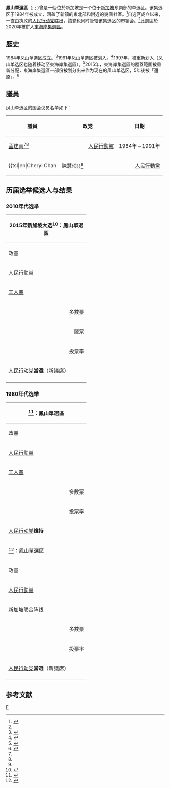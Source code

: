 {{Infobox constituency
|type=單
|name=鳳山單選區
|year=1984
|parl_name=[[新加坡國會|新加坡國會]]
|member=
|image=[[File:Fengshan_SMC_locator_map.svg|240px]]
|region={{SIN}}
|elects_howmany=1
|electorate=23,427
|party=
|local_council_label=市鎮會
|local_council=東海岸-鳳山<ref name="Meet Your Mps">{{cite web | title=East Coast-Fengshan Town Council | website=Meet Your Mps | url=http://www.ectc.org.sg/meet_your_mps.html | access-date=2018-08-20 | archive-url=https://web.archive.org/web/20180817035103/http://ectc.org.sg/meet_your_mps.html | archive-date=2018-08-17 | dead-url=yes }}</ref>
}}

'''鳳山單選區'''（{{lang-en|Fengshan Single Member Constituency}}; {{lang-ms|Kawasan Undi Perseorangan Fengshan}}; {{lang-ta|ஃபெங்ஷான் தனித் தொகுதி}})曾是一個位於新加坡是一个位于[[新加坡|新加坡]]东南部的单选区。该集选区于1984年被成立，涵盖了{{tsl|en| Bedok||勿洛}}新镇的東北部和附近的幾個社區。<ref name="Parliament Of Singapore">{{cite web | title=Constituency Boundaries Map | website=Parliament Of Singapore | url=https://www.parliament.gov.sg/mps/constituency-boundaries-map | access-date=2018-08-20 | archive-date=2018-08-20 | archive-url=https://web.archive.org/web/20180820202342/https://www.parliament.gov.sg/mps/constituency-boundaries-map | dead-url=no }}</ref>自选区成立以来，一直由执政的[[新加坡人民行动党|人民行动党]]胜出，該党也同时管辖该集选区的市镇会。<ref name="Meet Your Mps"/>此選區於2020年被併入[[東海岸集選區|東海岸集選區]]。

== 歷史 ==
1984年凤山单选区成立。<ref name="Singapore Elections">{{cite web | title=Singapore Parliamentary General Election 1984 > Fengshan | website=Singapore Elections | url=http://www.singapore-elections.com/general-election/1984/fengshan.html | access-date=2018-08-20 | archive-url=https://web.archive.org/web/20160513133409/http://singapore-elections.com/general-election/1984/fengshan.html | archive-date=2016-05-13 | dead-url=no }}</ref>1991年凤山单选区被划入{{tsl|en|Bedok Group Representation Constituency||勿洛集選區}}。<ref name="Singapore Elections1">{{cite web | title=Singapore Parliamentary General Election 1991 > Bedok GRC | website=Singapore Elections | url=http://www.singapore-elections.com/general-election/1991/bedok-grc.html | access-date=2018-08-20 | archive-url=https://web.archive.org/web/20160322130514/http://www.singapore-elections.com/general-election/1991/bedok-grc.html | archive-date=2016-03-22 | dead-url=no }}</ref>1997年，{{tsl|en|Bedok Group Representation Constituency||勿洛集選區}}被重新划入{{tsl|en|East Coast Group Representation Constituency||東海岸集選區}}（凤山单选区也随着移动至東海岸集選區）。<ref name="Singapore Elections12">{{cite web | title=Singapore Parliamentary General Election 1997 > East Coast GRC | website=Singapore Elections | url=http://www.singapore-elections.com/general-election/1997/east-coast-grc.html | access-date=2018-08-20 | archive-url=https://web.archive.org/web/20160322125140/http://www.singapore-elections.com/general-election/1997/east-coast-grc.html | archive-date=2016-03-22 | dead-url=no }}</ref>2015年，東海岸集選區的覆蓋範圍被重新分配，東海岸集選區一部份被划分出来作为现在的凤山单选区，5年後被「還原」。<ref name="Singapore Elections32">{{cite web | title=Singapore Parliamentary General Election 2015 > Fengshan | website=Singapore Elections | url=http://www.singapore-elections.com/general-election/2015/fengshan.html | access-date=2018-08-20 | archive-url=https://web.archive.org/web/20160322190909/http://www.singapore-elections.com/general-election/2015/fengshan.html | archive-date=2016-03-22 | dead-url=no }}</ref>

== 議員 ==
凤山单选区的国会议员名单如下：
{| class=wikitable
|- valign=bottom
! 議員
!colspan=2|政党
! 日期
! 备注
|-
| [[孟建南|孟建南]]<ref name="ELD 20171"/><ref name="ELD 201722"/>
|bgcolor="{{Party meta/shading/人民行動黨}}"|
| align="right" |[[人民行動黨|人民行動黨]]
| 1984年 – 1991年
| rowspan="2" |
|-
| {{tsl|en|Cheryl Chan||陳慧玲}}<ref name="ELD 2017"/>
|bgcolor="{{Party meta/shading/人民行動黨}}"|
| align="right" |[[人民行動黨|人民行動黨]]
|2015年 – 2020年
|}

== 历届选举候选人与结果 ==
=== 2010年代选举 ===
{| class="wikitable"
!colspan=5|[[2015年新加坡大选|2015年新加坡大选]]<ref name="ELD 2017">{{cite web | author=ELD | title=2015 Parliamentary Election Results | website=Singapore Elections Department | date=2017-05-24 | url=http://www.eld.gov.sg/elections_past_parliamentary2015.html | access-date=2018-08-20 | archive-url=https://web.archive.org/web/20171216231015/http://www.eld.gov.sg/elections_past_parliamentary2015.html | archive-date=2017-12-16 | dead-url=yes }}</ref>：鳳山單選區
|-
!style="width: 15em"|政黨
!style="width: 15em"|候選人
!style="width: 7em"|票數
!style="width: 4em"|百分比（%）
!style="width: 4em"|±%
|-
|[[人民行動黨|人民行動黨]]
|{{tsl|en|Cheryl Chan||陳慧玲}}
|align="right"|12,417
|align="right"|57.50
|align="right"|
|-
|[[工人黨_(新加坡)|工人黨]]
|[[陳立峰|陳立峰]]
|align="right"|9,176
|align="right"|42.50
|align="right"|
|-
|colspan="2" align="right" | 多數票
|align="right"|3,241
|align="right"|15.00
|align="right"|
|-
|colspan="2" align="right" | 廢票
|align="right"|290
|align="right"|1.35
|align="right"|
|-
|colspan="2" align="right" | 投票率
|align="right"|21,883
|align="right"|93.25
|align="right"|
|-
|colspan=5|[[人民行动党|人民行动党]]'''當選'''（新議席）
|-
|}

=== 1980年代选举 ===
{| class="wikitable"
!colspan=5|{{Link-en|1988年新加坡大選|Singaporean general election, 1988}}<ref name="ELD 20171">{{cite web | author=ELD | title=1988 Parliamentary Election Results | website=Singapore Elections Department | date=2017-05-24 | url=http://www.eld.gov.sg/elections_past_parliamentary1988.html | access-date=2018-08-20 | archive-url=https://web.archive.org/web/20171018133705/http://www.eld.gov.sg/elections_past_parliamentary1988.html | archive-date=2017-10-18 | dead-url=yes }}</ref>：鳳山單選區
|-
!style="width: 15em"|政黨
!style="width: 15em"|候選人
!style="width: 7em"|票數
!style="width: 4em"|百分比（%）
!style="width: 4em"|±%
|-
|[[人民行動黨|人民行動黨]]
|孟建南
|align="right" |9,507
|align="right" |57.92
|align="right" |-7.21
|-
|[[工人黨_(新加坡)|工人黨]]
|莊振聲
|align="right" |6,907
|align="right" |42.08
|align="right" |+7.21
|-
|colspan="2" align="right" | 多數票
|align="right" |2,600
|align="right" |15.84
|align="right" |-14.42
|-
|colspan="2" align="right" | 投票率
|align="right" |16,764
|align="right" |96.4
|align="right" |±0.0
|-
|colspan=2|[[人民行动党|人民行动党]]'''维持'''
|align="right"|'''[[鐘擺效應|鐘擺效應]]'''
|align="right"|-7.21
|
|-
!colspan=5|{{Link-en|1984年新加坡大選|Singaporean general election, 1984}}<ref name="ELD 201722">{{cite web | author=ELD | title=1984 Parliamentary Election Results | website=Singapore Elections Department | date=2017-05-24 | url=http://www.eld.gov.sg/elections_past_parliamentary1984.html | access-date=2018-08-20 | archive-url=https://web.archive.org/web/20170208095550/http://www.eld.gov.sg/elections_past_parliamentary1984.html | archive-date=2017-02-08 | dead-url=yes }}</ref>：鳳山單選區
|-
!style="width: 15em"|政黨
!style="width: 15em"|候選人
!style="width: 7em"|票數
!style="width: 4em"|百分比（%）
!style="width: 4em"|±%
|-
|[[人民行動黨|人民行動黨]]
|孟建南
|align="right" |11,216
|align="right" |65.13
|align="right" |
|-
|新加坡联合阵线 
|莊振聲
|align="right" |6,605
|align="right" |34.87
|align="right" |
|-
|colspan="2" align="right" | 多數票
|align="right"|4,611
|align="right"|30.26
|align="right"|
|-
|colspan="2" align="right" | 投票率
|align="right"|17,737
|align="right"|96.4
|align="right"|
|-
|colspan=5|[[人民行动党|人民行动党]]'''當選'''（新議席）
|-
|}

== 参考文献 ==
{{reflist|30em}}

{{Constituencies of Singapore}}

[[Category:新加坡選區|F]]
